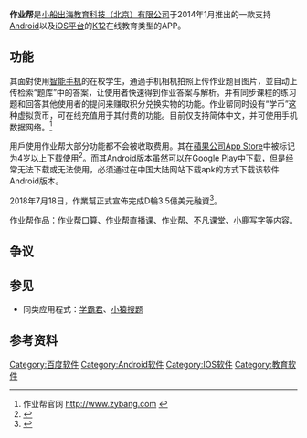 {{primarysources|date=2018年7月}}
{{noteTA|G1=IT}}
{{Infobox software
| name = 作业帮
| logo = Zuoyebang.png
| caption = 
| collapsible = 
| author = 
| developer = 小船出海教育科技（北京）有限公司
| released = {{Start date and age|2014|01|13|df=no}}
| discontinued = 
| frequently updated = yes <!-- Don't edit this page, just click on the version number! -->
| programming language = 
| operating system = [[Android|Android]]、[[iOS|iOS]]
| platform = 
| size = Android:8.62M<br />iOS:30.8M
| language = 中文（简体）
| status = 活跃
| genre = [[教育|教育]]<ref>{{cite web  |title = Google Play  中的“作业帮”  |url = https://play.google.com/store/apps/details?id=com.baidu.homework  |deadurl = yes  |archiveurl = https://web.archive.org/web/20160603205510/https://play.google.com/store/apps/details?id=com.baidu.homework  |archivedate = 2016-06-03  |accessdate = 2015-11-13  }}</ref>
| license = [[免费软件|免费软件]]
| alexa = 
| website = {{URL|http://www.zybang.com/}}
}}
'''作业帮'''是[[小船出海教育科技（北京）有限公司|小船出海教育科技（北京）有限公司]]于2014年1月推出的一款支持[[Android|Android]]以及[[iOS|iOS]][[作業系統|平台]]的[[K-12|K12]]在线教育类型的APP。

==功能==
其面對使用[[智能手机|智能手机]]的在校学生，通過手机相机拍照上传作业题目图片，並自动上传检索“题库”中的答案，让使用者快速得到作业答案与解析。并有同步课程的练习题和回答其他使用者的提问来赚取积分兑换实物的功能。作业帮同时设有“学币”这种虚拟货币，可在线充值用于其付费的功能。目前仅支持简体中文，并可使用手机数据网络。<ref>作业帮官网 http://www.zybang.com {{Wayback|url=http://www.zybang.com/ |date=20201114215327 }}</ref>

用戶使用作业帮大部分功能都不会被收取费用。其在[[蘋果公司|蘋果公司]][[App_Store_(iOS)|App Store]]中被标记为4岁以上下载使用<ref>{{cite web|title = iTunes 的 App Store 中的“作业帮”|url = https://itunes.apple.com/cn/app/zuo-ye-bang-xue-sheng-zuo/id803781859?mt=8|accessdate = 2015-11-13|archive-date = 2019-05-23|archive-url = https://web.archive.org/web/20190523045244/https://itunes.apple.com/cn/app/zuo-ye-bang-xue-sheng-zuo/id803781859?mt=8|dead-url = no}}</ref>。而其Android版本虽然可以在[[Google_Play|Google Play]]中下载，但是经常无法下载或无法使用，必须通过在中国大陆网站下载apk的方式下载该软件Android版本。

2018年7月18日，作業幫正式宣佈完成D輪3.5億美元融資<ref>{{cite web |title=作業幫完成D輪3.5億美元融資 |url=https://www.title01.net/2018/07/18/%E4%BD%9C%E6%A5%AD%E5%B9%AB%E5%AE%8C%E6%88%90d%E8%BC%AA3-5%E5%84%84%E7%BE%8E%E5%85%83%E8%9E%8D%E8%B3%87/ |website=壹头条 |access-date=2018-07-20 |archive-url=https://web.archive.org/web/20180720051942/https://www.title01.net/2018/07/18/%E4%BD%9C%E6%A5%AD%E5%B9%AB%E5%AE%8C%E6%88%90d%E8%BC%AA3-5%E5%84%84%E7%BE%8E%E5%85%83%E8%9E%8D%E8%B3%87/ |archive-date=2018-07-20 |dead-url=yes }}</ref>。

作业帮作品：[[作业帮口算|作业帮口算]]、[[作业帮直播课|作业帮直播课]]、[[作业帮|作业帮]]、[[不凡课堂|不凡课堂]]、[[小鹿写字|小鹿写字]]等内容。

== 争议 ==
{{main|对百度的争议#“作业帮”纠纷|l1=“作业帮”轶事}}

== 参见 ==
*同类应用程式：[[学霸君|学霸君]]、[[小猿搜题|小猿搜题]]

== 参考资料 ==
<references />

{{百度产品}}

[[Category:百度软件|Category:百度软件]]
[[Category:Android软件|Category:Android软件]]
[[Category:IOS软件|Category:IOS软件]]
[[Category:教育软件|Category:教育软件]]